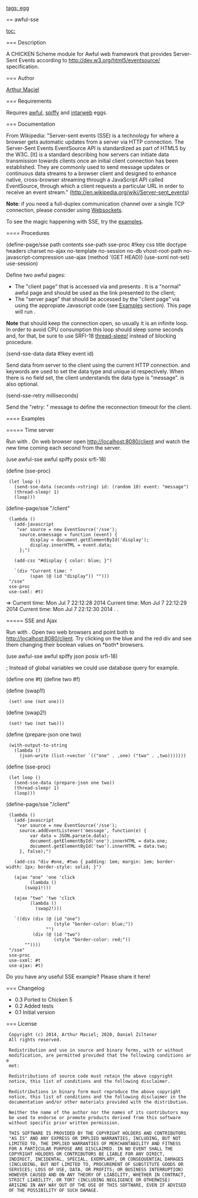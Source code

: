 [[tags: egg]]

== awful-sse

[[toc:]]

=== Description

A CHICKEN Scheme module for Awful web framework that provides Server-Sent Events according to [[http://dev.w3.org/html5/eventsource/]] specification.

=== Author

[[/users/arthurmaciel|Arthur Maciel]]

=== Requirements

Requires [[awful]], [[spiffy]] and [[intarweb]] eggs.

=== Documentation

From Wikipedia:
"Server-sent events (SSE) is a technology for where a browser gets automatic updates from a server via HTTP connection. The Server-Sent Events EventSource API is standardized as part of HTML5 by the W3C. [It] is a standard describing how servers can initiate data transmission towards clients once an initial client connection has been established. They are commonly used to send message updates or continuous data streams to a browser client and designed to enhance native, cross-browser streaming through a JavaScript API called EventSource, through which a client requests a particular URL in order to receive an event stream." ([[http://en.wikipedia.org/wiki/Server-sent_events]])

'''Note''': if you need a full-duplex communication channel over a single TCP connection, please consider using [[http://en.wikipedia.org/wiki/WebSocket|Websockets]].

To see the magic happening with SSE, try the [[#examples|examples]].

==== Procedures

<procedure>(define-page/sse path contents sse-path sse-proc #!key css title doctype headers charset no-ajax no-template no-session no-db vhost-root-path no-javascript-compression use-ajax (method '(GET HEAD)) (use-sxml not-set) use-session)</procedure>
Define two awful pages: 
* The "client page" that is accessed via {{path}} and presents {{contents}}. It is a "normal" awful page and should be used as the link presented to the client;
* The "server page" that should be accessed by the "client page" via {{sse-path}} using the appropiate Javascript code (see [[#examples|Examples]] section). This page will run {{sse-proc}}. 

'''Note''' that {{sse-proc}} should keep the connection open, so usually it is an infinite loop. In order to avoid CPU consumption this loop should sleep some seconds and, for that, be sure to use SRFI-18 [[http://api.call-cc.org/doc/srfi-18/thread-sleep!|thread-sleep!]] instead of blocking {{sleep}} procedure.

<procedure>(send-sse-data data #!key event id)</procedure>
Send data from server to the client using the current HTTP connection. {{event}} and {{id}} keywords are used to set the data type and unique id respectively. When there is no {{event}} field set, the client understands the data type is "message". {{id}} is also optional.

<procedure>(send-sse-retry milliseconds)</procedure>
Send the "retry: {{milliseconds}}" message to define the reconnection timeout for the client.

==== Examples

===== Time server

Run with {{awful example1.scm}}.
On web browser open [[http://localhost:8080/client]] and watch the new time coming each second from the server.

<enscript highlight="scheme">
(use awful-sse awful spiffy posix srfi-18)

(define (sse-proc)
  (let loop ()
    (send-sse-data (seconds->string) id: (random 10) event: "message")
    (thread-sleep! 1)
    (loop)))

(define-page/sse "/client" 
  (lambda ()
    (add-javascript 
     "var source = new EventSource('/sse');
      source.onmessage = function (event) {
          display = document.getElementById('display');
          display.innerHTML = event.data;
      };")

    (add-css "#display { color: blue; }")

    `(div "Current time: "
          (span (@ (id "display")) "")))
  "/sse"
  sse-proc
  use-sxml: #t)

=>  
Current time: Mon Jul 7 22:12:28 2014
Current time: Mon Jul 7 22:12:29 2014
Current time: Mon Jul 7 22:12:30 2014
.
.
</enscript>

===== SSE and Ajax

Run with {{awful example2.scm}}.
Open two web browsers and point both to [[http://localhost:8080/client]].
Try clicking on the blue and the red div and see them changing their boolean values on *both* browsers.

<enscript highlight="scheme">
(use awful-sse awful spiffy json posix srfi-18)

;; Instead of global variables we could use database query for example.
(define one #t)
(define two #f)

(define (swap1!)
  (set! one (not one)))
(define (swap2!)
  (set! two (not two)))

(define (prepare-json one two)
  (with-output-to-string
    (lambda ()
      (json-write (list->vector `(("one" . ,one) ("two" . ,two)))))))

(define (sse-proc)
  (let loop ()
    (send-sse-data (prepare-json one two))
    (thread-sleep! 1)
    (loop)))

(define-page/sse "/client"
  (lambda ()
    (add-javascript
     "var source = new EventSource('/sse');
      source.addEventListener('message', function(e) {
          var data = JSON.parse(e.data);
          document.getElementById('one').innerHTML = data.one;
          document.getElementById('two').innerHTML = data.two;
      }, false);")

    (add-css "div #one, #two { padding: 1em; margin: 1em; border-width: 1px; border-style: solid; }")
    
    (ajax "one" 'one 'click
          (lambda ()
  	    (swap1!)))

    (ajax "two" 'two 'click
          (lambda ()
            (swap2!)))
    
    `((div (div (@ (id "one")
                   (style "border-color: blue;"))
                "")
           (div (@ (id "two")
                   (style "border-color: red;"))
		""))))
  "/sse"
  sse-proc
  use-sxml: #t
  use-ajax: #t)
</enscript>

Do you have any useful SSE example? Please share it here!

=== Changelog

* 0.3 Ported to Chicken 5
* 0.2 Added tests
* 0.1 Initial version

=== License

  Copyright (c) 2014, Arthur Maciel; 2020, Daniel Ziltener
  All rights reserved.
  
  Redistribution and use in source and binary forms, with or without
  modification, are permitted provided that the following conditions are
  met:
  
  Redistributions of source code must retain the above copyright
  notice, this list of conditions and the following disclaimer.
  
  Redistributions in binary form must reproduce the above copyright
  notice, this list of conditions and the following disclaimer in the
  documentation and/or other materials provided with the distribution.
  
  Neither the name of the author nor the names of its contributors may
  be used to endorse or promote products derived from this software
  without specific prior written permission.
  
  THIS SOFTWARE IS PROVIDED BY THE COPYRIGHT HOLDERS AND CONTRIBUTORS
  "AS IS" AND ANY EXPRESS OR IMPLIED WARRANTIES, INCLUDING, BUT NOT
  LIMITED TO, THE IMPLIED WARRANTIES OF MERCHANTABILITY AND FITNESS
  FOR A PARTICULAR PURPOSE ARE DISCLAIMED. IN NO EVENT SHALL THE
  COPYRIGHT HOLDERS OR CONTRIBUTORS BE LIABLE FOR ANY DIRECT,
  INDIRECT, INCIDENTAL, SPECIAL, EXEMPLARY, OR CONSEQUENTIAL DAMAGES
  (INCLUDING, BUT NOT LIMITED TO, PROCUREMENT OF SUBSTITUTE GOODS OR
  SERVICES; LOSS OF USE, DATA, OR PROFITS; OR BUSINESS INTERRUPTION)
  HOWEVER CAUSED AND ON ANY THEORY OF LIABILITY, WHETHER IN CONTRACT,
  STRICT LIABILITY, OR TORT (INCLUDING NEGLIGENCE OR OTHERWISE)
  ARISING IN ANY WAY OUT OF THE USE OF THIS SOFTWARE, EVEN IF ADVISED
  OF THE POSSIBILITY OF SUCH DAMAGE.
